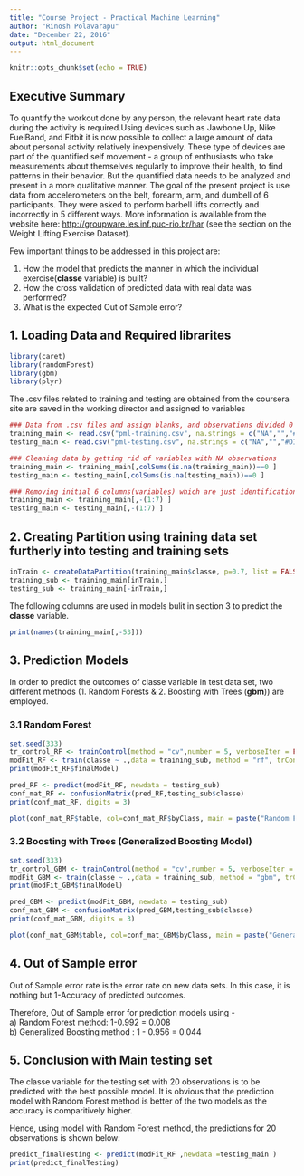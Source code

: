 ---
title: "Course Project - Practical Machine Learning"
author: "Rinosh Polavarapu"
date: "December 22, 2016"
output: html_document
---

```{r setup, include=FALSE}
knitr::opts_chunk$set(echo = TRUE)
```

## Executive Summary

To quantify the workout done by any person, the relevant heart rate data during the activity is required.Using devices such as Jawbone Up, Nike FuelBand, and Fitbit it is now possible to collect a large amount of data about personal activity relatively inexpensively. These type of devices are part of the quantified self movement - a group of enthusiasts who take measurements about themselves regularly to improve their health, to find patterns in their behavior. But the quantified data needs to be analyzed and present in a more qualitative manner. The goal of the present project is use data from accelerometers on the belt, forearm, arm, and dumbell of 6 participants. They were asked to perform barbell lifts correctly and incorrectly in 5 different ways. More information is available from the website here: <http://groupware.les.inf.puc-rio.br/har> (see the section on the Weight Lifting Exercise Dataset).

Few important things to be addressed in this project are:

1. How the model that predicts the manner in which the individual exercise(**classe** variable) is built?
2. How the cross validation of predicted data with real data was performed?
3. What is the expected Out of Sample error?

## 1. Loading Data and Required librarites
```{r Libraries, echo=TRUE, warning=FALSE, message=FALSE}
library(caret)
library(randomForest)
library(gbm)
library(plyr)

```

The .csv files related to training and testing are obtained from the coursera site are saved in the working director and assigned to variables 
```{r Getting_and_cleaning_data, echo=TRUE, warning=FALSE, message=FALSE}
### Data from .csv files and assign blanks, and observations divided 0 etc as NA
training_main <- read.csv("pml-training.csv", na.strings = c("NA","","#DIV/0!"))
testing_main <- read.csv("pml-testing.csv", na.strings = c("NA","","#DIV/0!"))

### Cleaning data by getting rid of variables with NA observations 
training_main <- training_main[,colSums(is.na(training_main))==0 ]
testing_main <- testing_main[,colSums(is.na(testing_main))==0 ]

### Removing initial 6 columns(variables) which are just identification variables
training_main <- training_main[,-(1:7) ]
testing_main <- testing_main[,-(1:7) ]

```

## 2. Creating Partition using training data set furtherly into testing and training sets

```{r Partition, echo=TRUE, warning=FALSE, message=FALSE}
inTrain <- createDataPartition(training_main$classe, p=0.7, list = FALSE)
training_sub <- training_main[inTrain,]
testing_sub <- training_main[-inTrain,]
```

The following columns are used in models bulit in section 3 to predict the **classe** variable.

```{r col_names, echo=TRUE, warning=FALSE, message=FALSE}
print(names(training_main[,-53]))

```

## 3. Prediction Models
In order to predict the outcomes of classe variable in test data set, two different methods (1. Random Forests & 2. Boosting with Trees (**gbm**)) are employed.

### 3.1 Random Forest

```{r random_forest, echo=TRUE, warning=FALSE, message=FALSE, cache=TRUE}
set.seed(333)
tr_control_RF <- trainControl(method = "cv",number = 5, verboseIter = FALSE, savePredictions = "final")
modFit_RF <- train(classe ~ .,data = training_sub, method = "rf", trControl = tr_control_RF)
print(modFit_RF$finalModel)
```

```{r prediction_RF, echo=TRUE, warning=FALSE, message=FALSE}
pred_RF <- predict(modFit_RF, newdata = testing_sub)
conf_mat_RF <- confusionMatrix(pred_RF,testing_sub$classe)
print(conf_mat_RF, digits = 3)
```
```{r plot_confusionMatrix_RF, echo=TRUE, warning=FALSE, message=FALSE}
plot(conf_mat_RF$table, col=conf_mat_RF$byClass, main = paste("Random Forest Prediction Model with accuracy -", round(conf_mat_RF$overall['Accuracy'],3)))
```

### 3.2 Boosting with Trees (Generalized Boosting Model)
```{r gbm, echo=TRUE, warning=FALSE, message=FALSE, cache=TRUE}
set.seed(333)
tr_control_GBM <- trainControl(method = "cv",number = 5, verboseIter = FALSE, savePredictions = "final")
modFit_GBM <- train(classe ~ .,data = training_sub, method = "gbm", trControl = tr_control_GBM, verbose = FALSE)
print(modFit_GBM$finalModel)
```

```{r prediction_GBM, echo=TRUE, warning=FALSE, message=FALSE}
pred_GBM <- predict(modFit_GBM, newdata = testing_sub)
conf_mat_GBM <- confusionMatrix(pred_GBM,testing_sub$classe)
print(conf_mat_GBM, digits = 3)
```

```{r plot_confusionMatrix_GBM, echo=TRUE, warning=FALSE, message=FALSE}
plot(conf_mat_GBM$table, col=conf_mat_GBM$byClass, main = paste("Generalized Boosting Prediction Model with accuracy -", round(conf_mat_GBM$overall['Accuracy'],3)))
```

## 4. Out of Sample error

Out of Sample error rate is the error rate on new data sets. In this case, it is nothing but 1-Accuracy of predicted outcomes.

Therefore, Out of Sample error for prediction models using -   
a) Random Forest method: 1-0.992 = 0.008    
b) Generalized Boosting method : 1 - 0.956 = 0.044   

## 5. Conclusion with Main testing set

The classe variable for the testing set with 20 observations is to be predicted with the best possible model. It is obvious that the prediction model with Random Forest method is better of the two models as the accuracy is comparitively higher.   

Hence, using model with Random Forest method, the predictions for 20 observations is shown below:  

```{r testing_final, echo=TRUE, warning=FALSE, message=FALSE}
predict_finalTesting <- predict(modFit_RF ,newdata =testing_main )
print(predict_finalTesting)
```

